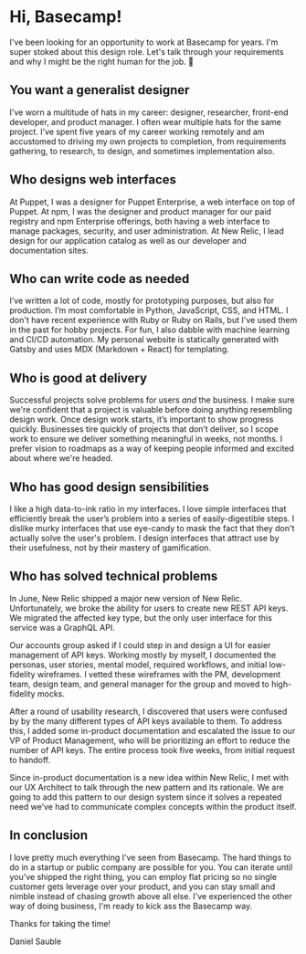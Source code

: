 

<SEO title="Hi, Basecamp!" />

# Hi, Basecamp!

I've been looking for an opportunity to work at Basecamp for years. I'm super
stoked about this design role. Let's talk through your requirements and why I
might be the right human for the job. 🙂

## You want a generalist designer

I've worn a multitude of hats in my career: designer, researcher, front-end developer,
and product manager. I often wear multiple hats for the same project. I’ve spent five years of my career
working remotely and am accustomed to driving my own projects to completion, from requirements
gathering, to research, to design, and sometimes implementation also.

## Who designs web interfaces

At Puppet, I
was a designer for Puppet Enterprise, a web interface on top of Puppet. At npm,
I was the designer and product manager for our paid registry and npm Enterprise
offerings, both having a web interface to manage packages, security, and
user administration. At New Relic, I lead design for our application
catalog as well as our developer and documentation sites.

## Who can write code as needed

I’ve written a lot of code, mostly for prototyping purposes, but also for
production. I’m most
comfortable in Python, JavaScript, CSS, and HTML. I don't have recent experience
with Ruby or Ruby on Rails, but I've used them in the past for hobby projects. For fun,
I also dabble with machine learning and CI/CD automation. My personal website is
statically generated with Gatsby and uses MDX (Markdown + React) for templating.

## Who is good at delivery

Successful projects solve problems for users *and*
the business. I make sure we're confident that a project is valuable before doing anything resembling
design work. Once design work starts, it’s important to show progress
quickly. Businesses tire quickly of projects that don’t
deliver, so I scope work to ensure we deliver something meaningful
in weeks, not months. I prefer vision to roadmaps as a way of keeping people informed and excited about where we're headed.

## Who has good design sensibilities

I like a high data-to-ink ratio in my interfaces. I love simple interfaces that
efficiently break the user’s problem into a series of easily-digestible steps. I 
dislike murky interfaces that use eye-candy to mask the
fact that they don't actually solve the user's problem. I design interfaces that
attract use by their usefulness, not by their mastery of gamification.

## Who has solved technical problems

In June, New Relic shipped a major new version of New Relic. Unfortunately, we
broke the ability for users to create new REST API keys. We migrated the affected
key type, but the only user interface for this service was a GraphQL API.

Our accounts group asked if I could step in and design a UI for easier management
of API keys. Working mostly by myself, I documented the personas, user stories,
mental model, required workflows, and initial low-fidelity wireframes. I vetted
these wireframes with the PM, development team, design team, and general manager
for the group and moved to high-fidelity mocks.

After a round of usability research, I discovered that users were confused by
by the many different types of API keys available to them. To address this, I
added some in-product documentation and escalated the issue to our VP of 
Product Management, who will be prioritizing an effort to reduce the number of 
API keys. The entire process took five weeks, from initial request to handoff.

Since in-product documentation is a new idea within New Relic, I met with our
UX Architect to talk through the new pattern and its rationale. We are going to
add this pattern to our design system since it solves a repeated need we’ve had
to communicate complex concepts within the product itself.

## In conclusion

I love pretty much everything I've seen from Basecamp. The hard things to do 
in a startup or public company are possible for you. You can iterate until you've
shipped the right thing, you can employ flat pricing so no single customer gets
leverage over your product, and you can stay small and nimble instead of chasing
growth above all else. I've experienced the other way of doing business, I'm ready to kick ass the Basecamp way.

Thanks for taking the time!

Daniel Sauble